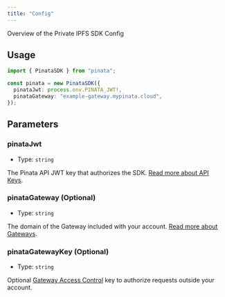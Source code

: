 ```yaml
---
title: "Config"
---
```


Overview of the Private IPFS SDK Config

## Usage

```typescript
import { PinataSDK } from "pinata";

const pinata = new PinataSDK({
  pinataJwt: process.env.PINATA_JWT!,
  pinataGateway: "example-gateway.mypinata.cloud",
});
```

## Parameters

### pinataJwt

- Type: `string`

The Pinata API JWT key that authorizes the SDK. [Read more about API Keys](/account-management/api-keys).

### pinataGateway (Optional)

- Type: `string`

The domain of the Gateway included with your account. [Read more about Gateways](/gateways/retrieving-files).

### pinataGatewayKey (Optional)

- Type: `string`

Optional [Gateway Access Control](/gateways/gateway-access-controls) key to authorize requests outside your account.
